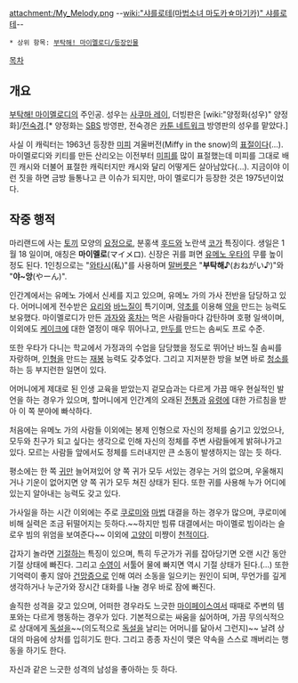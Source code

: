 attachment:/My_Melody.png
--[[wiki:"샤를로테(마법소녀 마도카☆마기카)" 샤를로테]]--
 * 상위 항목: [[부탁해! 마이멜로디/등장인물]]

[[목차]]

== 개요 ==
[[부탁해! 마이멜로디]]의 주인공. 성우는 [[사쿠마 레이]], 더빙판은 [wiki:"양정화(성우)" 양정화]/[[전숙경]].[* 양정화는 [[SBS]] 방영판, 전숙경은 [[카툰 네트워크]] 방영판의 성우를 맡았다.]

사실 이 캐릭터는 1963년 등장한 [[미피]] 겨울버전(Miffy in the snow)의 [[표절]]이다(...). 마이멜로디와 키티를 만든 산리오는 이전부터 [[미피]]를 많이 표절했는데 미피를 그대로 배낀 캐시와 더불어 표절한 캐릭터지만 캐시와 달리 어떻게든 살아남았다(...). 지금이야 이런 짓을 하면 금방 들통나고 큰 이슈가 되지만, 마이 멜로디가 등장한 것은 1975년이었다. 

== 작중 행적 ==
마리랜드에 사는 [[토끼]] 모양의 [[요정]]으로, 분홍색 [[후드]]와 노란색 [[코]]가 특징이다. 생일은 1 월 18 일이며, 애칭은 '''마이멜로'''(マイメロ). 신장은 귀를 펴면 [[유메노 우타]]의 무릎 높이 정도 된다. 1인칭으로는 "[[와타시]](私)"를 사용하며 [[말버릇]]은 "'''부탁해♪'''(おねがい♪)"와 "'''야~앙'''(やーん)".

인간계에서는 유메노 가에서 신세를 지고 있으며, 유메노 가의 가사 전반을 담당하고 있다. 어머니에게 전수받은 [[요리]]와 [[바느질]]이 특기이며, [[약초]]를 이용해 [[약]]을 만드는 능력도 보유했다. 마이멜로디가 만든 [[과자]]와 [[홍차]]는 먹은 사람들마다 감탄하며 호평 일색이며, 이외에도 [[케이크]]에 대한 열정이 매우 뛰어나고, [[만두]]를 만드는 솜씨도 프로 수준.

또한 우타가 다니는 학교에서 가정과의 수업을 담당했을 정도로 뛰어난 바느질 솜씨를 자랑하며, [[인형]]을 만드는 [[재봉]] 능력도 갖추었다. 그리고 지저분한 방을 보면 바로 [[청소]]를 하는 등 부지런한 일면이 있다.

어머니에게 제대로 된 인생 교육을 받았는지 겉모습과는 다르게 가끔 매우 현실적인 발언을 하는 경우가 있으며, 할머니에게 인간계의 오래된 [[전통]]과 [[유령]]에 대한 가르침을 받아 이 쪽 분야에 빠삭하다.

처음에는 유메노 가의 사람들 이외에는 봉제 인형으로 자신의 정체를 숨기고 있었으나, 모두와 친구가 되고 싶다는 생각으로 인해 자신의 정체를 주변 사람들에게 밝혀나가고 있다. 모르는 사람들 앞에서도 정체를 드러내지만 큰 소동이 발생하지는 않는 듯 하다.

평소에는 한 쪽 [[귀]]만 늘어져있어 양 쪽 귀가 모두 서있는 경우는 거의 없으며, 우울해지거나 기운이 없어지면 양 쪽 귀가 모두 쳐진 상태가 된다. 또한 귀를 사용해 누가 어디에 있는지 알아내는 능력도 갖고 있다.

가사일을 하는 시간 이외에는 주로 [[쿠로미]]와 [[마법]] 대결을 하는 경우가 많으며, 쿠로미에 비해 실력은 조금 뒤떨어지는 듯하다.~~하지만 빔류 대결에서는 마이멜로 빔이라는 슬로우 빔의 위엄을 보여준다~~ 이외에 [[고양이]] 미쨩이 [[천적]]이다.

갑자기 놀라면 [[기절]]하는 특징이 있으며, 특히 두군가가 귀를 잡아당기면 오랜 시간 동안 기절 상태에 빠진다. 그리고 [[수영]]이 서툴어 물에 빠지면 역시 기절 상태가 된다.(...) 또한 기억력이 좋지 않아 [[건망증]]으로 인해 여러 소동을 일으키는 원인이 되며, 무언가를 깊게 생각하거나 누군가와 장시간 대화를 나눌 경우 바로 잠에 빠진다.

솔직한 성격을 갖고 있으며, 어떠한 경우라도 느긋한 [[마이페이스]]여서 때때로 주변의 템포와는 다르게 행동하는 경우가 있다. 기본적으로는 싸움을 싫어하며, 가끔 무의식적으로 상대에게 [[독설]]을~~(의도적으로 [[독설]]을 날리는 어머니를 닮아서 그런지)~~ 날려 상대의 마음에 상처를 입히기도 한다. 그리고 종종 자신이 맺은 약속을 스스로 깨버리는 행동을 하기도 한다.

자신과 같은 느긋한 성격의 남성을 좋아하는 듯 하다.
